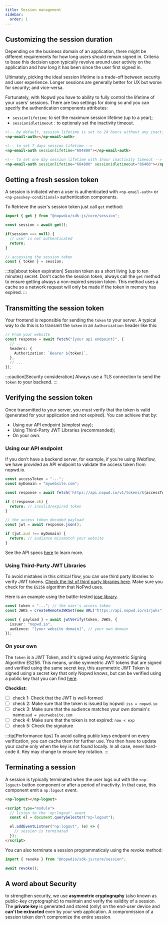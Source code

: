 ```yaml
---
title: Session management
sidebar:
  order: 1
---
```


## Customizing the session duration

Depending on the business domain of an application, there might be different requirements for how long users should remain signed in.
Criteria to base this decision upon typically revolve around user activity on the application and how long it has been since the user first signed in.

Ultimately, picking the ideal session lifetime is a trade-off between security and user experience.
Longer sessions are generally better for UX but worse for security; and vice-versa.

Fortunately, with Nopwd you have to ability to fully control the lifetime of your users' sessions.
There are two settings for doing so and you can specify the authentication components attributes:
 - `sessionlifetime`: to set the maximum session lifetime (up to a year);
 - `sessionidletimeout` : to optionaly set the inactivity timeout.

```html
<!-- by default, session lifetime is set to 24 hours without any inactivity threshold -->
<np-email-auth></np-email-auth>

<!-- to set 7 days session lifetime -->
<np-email-auth sessionlifetime="604800"></np-email-auth>

<!-- to set one day session lifetime with 1hour inactivity timeout -->
<np-email-auth sessionlifetime="604800" sessionidletimeout="86400"></np-email-auth>
```


## Getting a fresh session token

A session is initiated when a user is authenticated with `<np-email-auth>` or `<np-passkey-conditional>`
authentication components.

To Retrieve the user's session token just call `get` method:

```ts
import { get } from "@nopwdio/sdk-js/core/session";

const session = await get();

if(session === null) {
  // user is not authenticated
  return;
}

// accessing the session token
const { token } = session;

```

:::tip[about token expiration]
Session token as a short living (up to ten minutes) secret.
Don't cache the session token, always call the `get` method to ensure getting always a non-expired session token.
This method uses a cache so a network request will only be made if the token in memory has expired.
:::

## Transmitting the session token

Your frontend is reponsible for sending the `token` to your server. A typical way to do this is to transmit the `token` in an `Authorization` header like this:

```ts
// From your website
const response = await fetch("[your api endpoint]", {
  // ...
  headers: {
    Authorization: `Bearer ${token}`,
  },
  // ...
});
```

:::caution[Security consideration]
Always use a TLS connection to send the `token` to your backend.
:::

## Verifying the session token

Once transmitted to your server, you must verify that the token is valid (generated for your application and not expired).
You can achieve that by:
 - Using our API endpoint (simplest way);
 - Using Third-Party JWT Libraries (recommanded);
 - On your own.

### Using our API endpoint

If you don't have a backend server, for example, if you're using Webflow, we have provided an API endpoint to validate the access token from nopwd.io.

```ts
const accessToken = "...";
const myDomain = "mywebsite.com";

const response = await fetch(`https://api.nopwd.io/v1/tokens/${accessToken}`);

if (!response.ok) {
  return; // invalid/expired token
}

// the access token decoded payload
const jwt = await response.json();

if (jwt.aud !== myDomain) {
  return; // audiance missmatch your website
}
```

See the API specs [here](/reference/api/token) to learn more.

### Using Third-Party JWT Libraries

To avoid mistakes in this critical flow, you can use third party libraries to verify JWT tokens. [Check the list of third party libraries here](https://jwt.io/libraries). Make sure you check for the `ES256` algorithm that NoPwd uses.

Here is an example using the battle-tested [jose library](https://github.com/panva/jose/blob/main/docs/functions/jwt_verify.jwtVerify.md).

```ts
const token = "..."; // the user's access token
const JWKS = createRemoteJWKSet(new URL("https://api.nopwd.io/v1/jwks"));

const { payload } = await jwtVerify(token, JWKS, {
  issuer: "nopwd.io",
  audience: "[your website domain]", // your own domain
});
```

### On your own

The `token` is a JWT Token, and it's signed using Asymmetric Signing Algorithm ES256. This means, unlike symmetric JWT tokens that are signed and verified using the same secret key, this asymmetric JWT Token is signed using a secret key that only Nopwd knows, but can be verified using a public key that you can find [here](/reference/api/jwks).

**Checklist:**

- [ ] check 1: Check that the JWT is well-formed
- [ ] check 2: Make sure that the token is issued by nopwd: `iss = nopwd.io`
- [ ] check 3: Make sure that the audience matches your own domain's name:`aud = yourwebsite.com`
- [ ] check 4: Make sure that the token is not expired: `now < exp`
- [ ] check 5: Check the signature

:::tip[Performance tips]
To avoid calling public keys endpoint on every verification, you can cache them for further use. You then have to update your cache only when the key is not found locally.
In all case, never hard-code it. Key may change to ensure key rotation.
:::


## Terminating a session
A session is typically terminated when the user logs out with the `<np-logout>` button 
component or after a period of inactivity. In that case, this component emit a `np:logout` event.

```html
<np-logout></np-logout>

<script type="module">
  // listen to the 'np:logout' event
  const el = document.querySelector("np-logout");

  el.addEventListner("np:logout", (e) => {
    // session is terminated
  });
</script>
```

You can also terminate a session programmaticaly using the revoke method:
```ts
import { revoke } from "@nopwdio/sdk-js/core/session";

await revoke();
```


## A word about Security

to strengthen security, we use **asymmetric cryptography** (also known as public-key cryptographic) to maintain and verify the validity of a session.
The **private key** is generated and stored (only) on the end-user device and **can't be extracted** even by your web application.
A compromission of a session token don't compromize the entire session.



